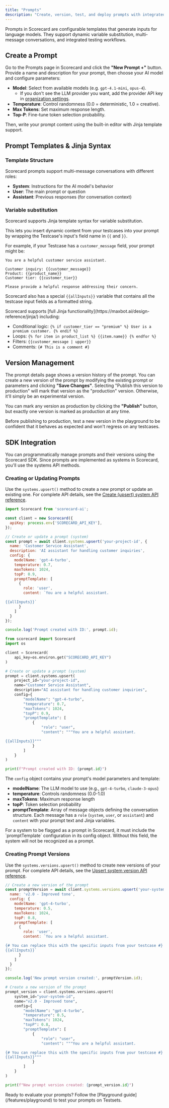 ```yaml
---
title: "Prompts"
description: "Create, version, test, and deploy prompts with integrated evaluation workflows."
---
```



Prompts in Scorecard are configurable templates that generate inputs for language models. They support dynamic variable substitution, multi-message conversations, and integrated testing workflows.

<DarkLightImage
  lightSrc="/images/prompt-details-light.png"
  caption='Prompt management page for a "docs search" LLM system.'
  alt="Screenshot of viewing prompt details in the UI."
/>

## Create a Prompt

Go to the Prompts page in Scorecard and click the **"New Prompt +"** button. Provide a name and description for your prompt, then choose your AI model and configure parameters:

- **Model**: Select from available models (e.g. `gpt-4.1-mini`, `opus-4`).
    - If you don't see the LLM provider you want, add the provider API key in [organization settings](https://app.scorecard.io/settings).
- **Temperature**: Control randomness (0.0 = deterministic, 1.0 = creative).
- **Max Tokens**: Set maximum response length.
- **Top-P**: Fine-tune token selection probability.
  
Then, write your prompt content using the built-in editor with Jinja template support.

<DarkLightImage
  lightSrc="/images/prompt-create-light.png"
  caption="Prompt creation dialog with model settings."
  alt="Screenshot of creating a prompt in the UI."
/>

## Prompt Templates & Jinja Syntax

### Template Structure

Scorecard prompts support multi-message conversations with different roles:

- **System**: Instructions for the AI model's behavior
- **User**: The main prompt or question
- **Assistant**: Previous responses (for conversation context)

### Variable substitution

Scorecard supports Jinja template syntax for variable substitution.

This lets you insert dynamic content from your testcases into your prompt by wrapping the Testcase's input's field name in `{{` and `}}`.

For example, if your Testcase has a `customer_message` field, your prompt might be:

```jinja wrap
You are a helpful customer service assistant.

Customer inquiry: {{customer_message}}
Product: {{product_name}}
Customer tier: {{customer_tier}}

Please provide a helpful response addressing their concern.
```

Scorecard also has a special `{{allInputs}}` variable that contains all the testcase input fields as a formatted string.

<Accordion title="Advanced Jinja features">
  Scorecard supports [full Jinja functionality](https://maxbot.ai/design-reference/jinja/) including:

  - Conditional logic: `{% if customer_tier == "premium" %} User is a premium customer. {% endif %}`
  - Loops: `{% for item in product_list %} {{item.name}} {% endfor %}`
  - Filters: `{{customer_message | upper}}`
  - Comments: `{# This is a comment #}`
</Accordion>

## Version Management

The prompt details page shows a version history of the prompt. You can create a new version of the prompt by modifying the existing prompt or parameters and clicking **"Save Changes"**. Selecting "Publish this version to production" will mark that version as the "production" version. Otherwise, it'll simply be an experimental version.

You can mark any version as production by clicking the **"Publish"** button, but exactly one version is marked as production at any time.

<DarkLightImage
  lightSrc="/images/prompt-publish-light.png"
  caption="Prompt version dropdown with publish button."
  alt="Screenshot of the prompt dropdown in the UI."
  width="400"
/>

Before publishing to production, test a new version in the playground to be confident that it behaves as expected and won't regress on any testcases.

## SDK Integration

You can programmatically manage prompts and their versions using the Scorecard SDK. Since prompts are implemented as systems in Scorecard, you'll use the systems API methods.

### Creating or Updating Prompts

Use the `systems.upsert()` method to create a new prompt or update an existing one. For complete API details, see the [Create (upsert) system API reference](/api-reference/create-upsert-system).

<CodeGroup>

```javascript JavaScript
import Scorecard from 'scorecard-ai';

const client = new Scorecard({
  apiKey: process.env['SCORECARD_API_KEY'],
});

// Create or update a prompt (system)
const prompt = await client.systems.upsert('your-project-id', {
  name: 'Customer Service Assistant',
  description: 'AI assistant for handling customer inquiries',
  config: {
    modelName: 'gpt-4-turbo',
    temperature: 0.7,
    maxTokens: 1024,
    topP: 0.9,
    promptTemplate: [
      {
        role: 'user',
        content: `You are a helpful assistant.

{{allInputs}}`
      }
    ]
  }
});

console.log('Prompt created with ID:', prompt.id);
```

```python Python
from scorecard import Scorecard
import os

client = Scorecard(
    api_key=os.environ.get("SCORECARD_API_KEY")
)

# Create or update a prompt (system)
prompt = client.systems.upsert(
    project_id="your-project-id",
    name="Customer Service Assistant",
    description="AI assistant for handling customer inquiries",
    config={
        "modelName": "gpt-4-turbo",
        "temperature": 0.7,
        "maxTokens": 1024,
        "topP": 0.9,
        "promptTemplate": [
            {
                "role": "user",
                "content": """You are a helpful assistant.

{{allInputs}}"""
            }
        ]
    }
)

print(f"Prompt created with ID: {prompt.id}")
```

</CodeGroup>

The `config` object contains your prompt's model parameters and template:
- **modelName**: The LLM model to use (e.g., `gpt-4-turbo`, `claude-3-opus`)
- **temperature**: Controls randomness (0.0-1.0)
- **maxTokens**: Maximum response length
- **topP**: Token selection probability
- **promptTemplate**: Array of message objects defining the conversation structure. Each message has a `role` (`system`, `user`, or `assistant`) and `content` with your prompt text and Jinja variables.

<Info>
For a system to be flagged as a prompt in Scorecard, it must include the `promptTemplate` configuration in its config object. Without this field, the system will not be recognized as a prompt.
</Info>

### Creating Prompt Versions

Use the `systems.versions.upsert()` method to create new versions of your prompt. For complete API details, see the [Upsert system version API reference](/api-reference/upsert-system-version).

<CodeGroup>

```javascript JavaScript
// Create a new version of the prompt
const promptVersion = await client.systems.versions.upsert('your-system-id', {
  name: 'v2.0 - Improved tone',
  config: {
    modelName: 'gpt-4-turbo',
    temperature: 0.5,
    maxTokens: 1024,
    topP: 0.8,
    promptTemplate: [
      {
        role: 'user',
        content: `You are a helpful assistant.

{# You can replace this with the specific inputs from your testcase #}
{{allInputs}}`
      }
    ]
  }
});

console.log('New prompt version created:', promptVersion.id);
```

```python Python
# Create a new version of the prompt
prompt_version = client.systems.versions.upsert(
    system_id="your-system-id",
    name="v2.0 - Improved tone",
    config={
        "modelName": "gpt-4-turbo",
        "temperature": 0.5,
        "maxTokens": 1024,
        "topP": 0.8,
        "promptTemplate": [
            {
                "role": "user",
                "content": """You are a helpful assistant.

{# You can replace this with the specific inputs from your testcase #}
{{allInputs}}"""
            }
        ]
    }
)

print(f"New prompt version created: {prompt_version.id}")
```

</CodeGroup>

<Info>
Ready to evaluate your prompts? Follow the [Playground guide](/features/playground) to test your prompts on Testsets.
</Info>
